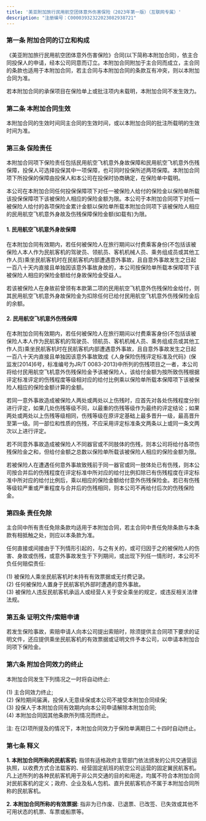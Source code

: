 ```yaml
---
title: '美亚附加旅行民用航空团体意外伤害保险（2023年第一版）（互联网专属）'
description: "注册编号：C00003932322023082938721"
---
```


### 第一条 附加合同的订立和构成  
《美亚附加旅行民用航空团体意外伤害保险》合同(以下简称本附加合同)，依主合同投保人的申请，经本公司同意而订立。本附加合同附加于主合同而成立，主合同的条款也适用于本附加合同，若主合同与本附加合同的条款互有冲突，则以本附加合同为准。  

若本附加合同的承保项目在保险单上或批注项内未载明，本附加合同不发生效力。  

### 第二条 本附加合同生效  
本附加合同的生效时间同主合同的生效时间，或以本附加合同的批注所载明的生效时间为准。  

### 第三条 保险责任  
本附加合同项下保险责任包括民用航空飞机意外身故保障和民用航空飞机意外伤残保障，投保人可选择投保其中一项保障，也可同时投保所述两项保障。本附加合同项下所投保的保障由投保人和本公司在投保时协商确定，在保险单中载明。  

本公司在本附加合同任何投保保障项下对任一被保险人给付的保险金以保险单所载该投保保障项下该被保险人相应的保险金额为限。本公司于本附加合同项下对任一被保险人给付的各项保险金累计金额以保险单所载本附加合同项下该被保险人相应的民用航空飞机意外身故及伤残保障保险金额(如载有)为限。  

#### 1. 民用航空飞机意外身故保障  
在本附加合同有效期内，若任何被保险人在旅行期间以付费乘客身份(不包括该被保险人本人作为民航客机的驾驶员、领航员、客机机械人员、乘务组成员或其他工作人员)乘坐民航客机时在民航客机内部遭遇意外事故，且自意外事故发生之日起一百八十天内直接且单独因该意外事故身故的，本公司按保险单所载本保障项下该被保险人相应的保险金额给付身故保险金受益人。  

若该被保险人在身故前曾领有本款第二项的民用航空飞机意外伤残保险金给付，则其民用航空飞机意外身故保险金为扣除任何已给付民用航空飞机意外伤残保险金后的余额。  

#### 2. 民用航空飞机意外伤残保障  
在本附加合同有效期内，若任何被保险人在旅行期间以付费乘客身份(不包括该被保险人本人作为民航客机的驾驶员、领航员、客机机械人员、乘务组成员或其他工作人员)乘坐民航客机时在民航客机内部遭遇意外事故，且自意外事故发生之日起一百八十天内直接且单独因该意外事故致成《人身保险伤残评定标准及代码》(保监发[2014]6号，标准编号为JR/T 0083-2013)中所列的伤残项目之一者，本公司将给付民用航空飞机意外伤残保险金予该被保险人，该给付金额为按所致伤残根据评定标准评定的伤残程度等级相对应的给付比例乘以保险单所载本保障项下该被保险人相应的保险金额计算的金额。  

若同一意外事故造成被保险人两处或两处以上伤残时，应首先对各处伤残程度分别进行评定，如果几处伤残等级不同，以最重的伤残等级作为最终的评定结论；如果两处或两处以上伤残等级相同，伤残等级在原评定基础上最多晋升一级，最高晋升至第一级。同一部位和性质的伤残，不应采用评定标准条文两条以上或同一条文两次以上进行评定。  

若不同意外事故造成被保险人不同器官或不同肢体的伤残，则本公司将给付各项伤残保险金之和，但给付金额之总数以保险单所载该被保险人相应的保险金额为限。  

若被保险人在遭遇任何意外事故致残前于同一器官或同一肢体处已有伤残，则本公司按合并后的伤残程度在评定标准中所对应的给付比例扣除已有伤残程度在评定标准中所对应的给付比例后，乘以相应的保险金额给付意外伤残保险金。若已有伤残等级较严重或严重程度与合并后的伤残相同，则本公司不再给付后次的伤残保险金。  

### 第四条 责任免除  
主合同中所有责任免除条款均适用于本附加合同，若主合同中责任免除条款与本条款有相抵触之处，则应以本条款为准。  

任何直接或间接由于下列情形引起的，与之有关的，或可归因于之的被保险人的伤害、身故或伤残，或意外事故发生于下列期间，或出现下列任一情形时，本公司不负任何赔偿责任:  

(1) 被保险人乘坐民航客机时未持有有效票据或无付费记录。  
(2) 任何被保险人置身于民航客机外部时遭遇的意外事故。  
(3) 被保险人违反民航客机承运人或经营人关于安全乘坐的规定，或违反相关法律法规。  

### 第五条 证明文件/索赔申请  
若发生保险事故，索赔申请人向本公司提出索赔时，除须提供主合同项下要求的证明文件，还应提供乘坐民航客机的有效票据或证明文件予本公司，以申请本附加合同项下保险金。  

### 第六条 附加合同效力的终止  
本附加合同发生下列情况之一时将自动终止:  

(1) 主合同效力终止;  
(2) 保险期间届满，投保人无意续保或本公司不接受本附加合同续保;  
(3) 投保人于本附加合同有效期内向本公司申请解除本附加合同;  
(4) 本附加合同因其他条款所列情况而终止。  

注: 在(2)项所提及的情况下，本附加合同效力于保险单满期日二十四时自动终止。  

### 第七条 释义  
**1. 本附加合同所称的民航客机**: 指领有适格政府主管部门依法颁发的公共交通营运执照，以收费方式合法载客的、经营固定航班的航空公司运营的固定翼民航客机。凡上述所列的各种民航客机用于非公共交通的目的和用途，均属不符合本附加合同对民航客机的定义；政府、企业及私人包机、直升民航客机亦不属于本附加合同所称的民航客机。  

**2. 本附加合同所称的有效票据**: 指非为已作废、已退票、已改签、已失效或其他不可用状态的机票、车票或船票等。
